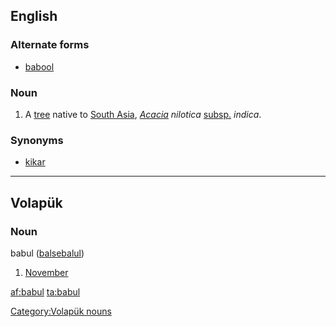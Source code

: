 ==English==
{{wikipedia|Acacia nilotica subsp. indica|Babul}}
===Alternate forms===
*[[babool]]
===Noun===
{{en-noun|?}}

# A [[tree]] native to [[South Asia]], ''[[Acacia]] nilotica'' [[subspecies|subsp.]] ''indica''.

===Synonyms===
*[[kikar]]

----
==Volapük==

===Noun===
babul ([[balsebalul]]) 

# [[November]]

[[Category:Volapük nouns]]

[[af:babul]]
[[ta:babul]]